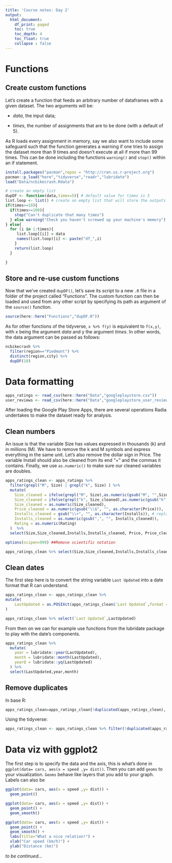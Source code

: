 ```yaml
---
title: 'Course notes: Day 2'
output:
  html_document:
    df_print: paged
    toc: true
    toc_depth: 4
    toc_float: true
    collapse : false
---
```


# Functions

## Create custom functions {.tabset}

Let's create a function that feeds an arbitrary number of dataframes with a given dataset. The two arguments will be:

- *data*, the input data;

- *times*, the number of assignments that are to be done (with a default of 5).

As R loads every assignment in memory, say we also want to include some safeguard such that the function generates a warning if one tries to assign the dataset more than 9 times and doesn't execute at all if more than 99 times. This can be done including the functions `warning()` and `stop()` within an if statement.

```r
install.packages("pacman",repos = "http://cran.us.r-project.org")
pacman::p_load("here","tidyverse","readr","lubridate")
load("Data/ncbikecrash.Rdata") 
```


```r
# create an empty list
dupDF <- function(data,times=5){ # default value for times is 5
list.loop <- list() # create an empty list that will store the outputs
if(times>=10){
  if(times>=100){
    stop("Can't duplicate that many times")
  } else warning("Check you haven't screwed up your machine's memory")
} else{
  for (i in 1:times){
     list.loop[[i]] = data
     names(list.loop)[i] <- paste("df_",i)
    }
    return(list.loop)
  }

}
```

## Store and re-use custom functions

Now that we've created `dupDF()`, let's save its script to a new `.R` file in a folder of the project called "Functions". The custom function can then be loaded and used from any other script by specifying its path as argument of the `source()` function.

```r
source(here::here("Functions","dupDF.R"))
```
As for other functions of the tidyverse, `x %>% f(y)` is equivalent to `f(x,y)`, with x being the argument *data* and y the argument *times*. In other words, the data argument can be passed as follows:
```r
ncbikecrash %>%
  filter(region=="Piedmont") %>%
  distinct(region,city) %>%
  dupDF(10)
```

# Data formatting {.tabset}

```r
apps_ratings <- read_csv(here::here("Data","googleplaystore.csv"))
user_reviews <- read_csv(here::here("Data","googleplaystore_user_reviews.csv"))
```

After loading the Google Play Store Apps, there are several operations Radia undertakes to make the dataset ready for analysis. 

## Clean numbers

An issue is that the variable Size has values expressed in thousands (k) and in millions (M). We have to remove the k and M symbols and express everything in the same unit. Let's also remove the dollar sign in Price. The variable Install should also be cleaned from its end "+" and the commas it contains. Finally, we use `as.numeric()` to make sure our cleaned variables are doubles.
```r
apps_ratings_clean <- apps_ratings %>%
  filter(grepl("M", Size) | grepl("k", Size) ) %>%
  mutate(
    Size_cleaned = ifelse(grepl("M", Size),as.numeric(gsub("M", "",Size))*1000000,Size),
    Size_cleaned = ifelse(grepl("k", Size_cleaned),as.numeric(gsub("k", "",Size))*1000,Size_cleaned),
    Size_cleaned = as.numeric(Size_cleaned),
    Price_cleaned = as.numeric(gsub("\\$", "", as.character(Price))),
    Installs_cleaned = gsub("\\+", "", as.character(Installs)), # replace the end "+" by ""
    Installs_cleaned = as.numeric(gsub(",", "", Installs_cleaned)),
    Rating = as.numeric(Rating)
  )  %>%
  select(Size,Size_cleaned,Installs,Installs_cleaned, Price, Price_cleaned,`Last Updated`,Rating,Category,Type,App,Reviews)

options(scipen=999) ##Remove scientific notation

apps_ratings_clean %>% select(Size,Size_cleaned,Installs,Installs_cleaned, Price, Price_cleaned)
```

## Clean dates

The first step here is to convert the string variable `Last Updated` into a date format that R can understand.

```r
apps_ratings_clean <- apps_ratings_clean %>%
mutate(
    LastUpdated = as.POSIXct(apps_ratings_clean$`Last Updated`,format = "%d-%b-%y",tz=Sys.timezone())
)

apps_ratings_clean %>% select(`Last Updated`,LastUpdated)
```

From then on we can for example use functions from the lubridate package to play with the date's components. 

```r
apps_ratings_clean %>%
  mutate(
    year = lubridate::year(LastUpdated),
    month = lubridate::month(LastUpdated),
    yearQ = lubridate::yq(LastUpdated)
  ) %>%
  select(LastUpdated,year,month)
```


## Remove duplicates
In base R:
```r
apps_ratings_clean=apps_ratings_clean[!duplicated(apps_ratings_clean), ]
```
Using the tidyverse:
```r
apps_ratings_clean <- apps_ratings_clean %>% filter(!duplicated(apps_ratings_clean))
```

# Data viz with ggplot2

The first step is to specify the data and the axis, this is what's done in `ggplot(data= cars, aes(x = speed ,y= dist))`. Then you can add `geoms` to your visualization. `Geoms` behave like layers that you add to your graph. Labels can also be
```r
ggplot(data= cars, aes(x = speed ,y= dist)) +
  geom_point()
```

```r
ggplot(data= cars, aes(x = speed ,y= dist)) +
  geom_point() +
  geom_smooth()
```
```r
ggplot(data= cars, aes(x = speed ,y= dist)) +
  geom_point() +
  geom_smooth() +
  labs(title="What a nice relation!") +
  xlab("Car speed (km/h)") +
  ylab("Distance (km)")
```

*to be continued...*


